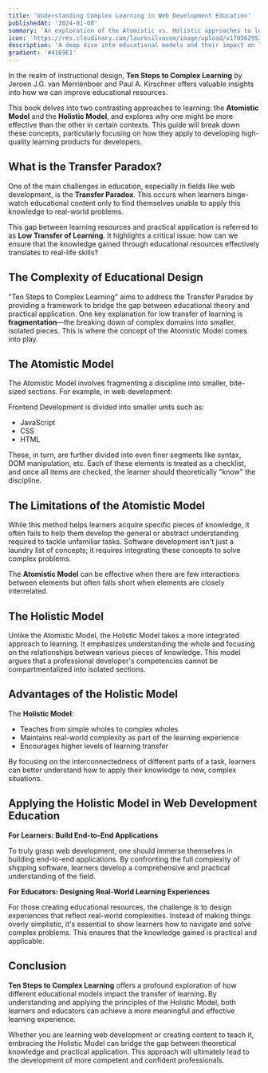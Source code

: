 ```yaml
---
title: 'Understanding Complex Learning in Web Development Education'
publishedAt: '2024-01-08'
summary: 'An exploration of the Atomistic vs. Holistic approaches to learning based on Ten Steps to Complex Learning'
icon: 'https://res.cloudinary.com/laurosilvacom/image/upload/v1705629532/laurosilvacom/icons/iw7vdsnx4p2owgjivykm.png'
description: 'A deep dive into educational models and their impact on learning transfer, focusing on how to improve web development education through holistic learning approaches.'
gradient: '#4169E1'
---
```


In the realm of instructional design, **Ten Steps to Complex Learning** by Jeroen J.G. van Merriënboer and Paul A. Kirschner offers valuable insights into how we can improve educational resources.

This book delves into two contrasting approaches to learning: the **Atomistic Model** and the **Holistic Model**, and explores why one might be more effective than the other in certain contexts. This guide will break down these concepts, particularly focusing on how they apply to developing high-quality learning products for developers.

## What is the Transfer Paradox?

One of the main challenges in education, especially in fields like web development, is the **Transfer Paradox**. This occurs when learners binge-watch educational content only to find themselves unable to apply this knowledge to real-world problems.

This gap between learning resources and practical application is referred to as **Low Transfer of Learning**. It highlights a critical issue: how can we ensure that the knowledge gained through educational resources effectively translates to real-life skills?

## The Complexity of Educational Design

"Ten Steps to Complex Learning" aims to address the Transfer Paradox by providing a framework to bridge the gap between educational theory and practical application. One key explanation for low transfer of learning is **fragmentation**—the breaking down of complex domains into smaller, isolated pieces. This is where the concept of the Atomistic Model comes into play.

## The Atomistic Model

The Atomistic Model involves fragmenting a discipline into smaller, bite-sized sections. For example, in web development:

Frontend Development is divided into smaller units such as:

- JavaScript
- CSS
- HTML

These, in turn, are further divided into even finer segments like syntax, DOM manipulation, etc. Each of these elements is treated as a checklist, and once all items are checked, the learner should theoretically "know" the discipline.

## The Limitations of the Atomistic Model

While this method helps learners acquire specific pieces of knowledge, it often fails to help them develop the general or abstract understanding required to tackle unfamiliar tasks. Software development isn't just a laundry list of concepts; it requires integrating these concepts to solve complex problems.

The **Atomistic Model** can be effective when there are few interactions between elements but often falls short when elements are closely interrelated.

## The Holistic Model

Unlike the Atomistic Model, the Holistic Model takes a more integrated approach to learning. It emphasizes understanding the whole and focusing on the relationships between various pieces of knowledge. This model argues that a professional developer's competencies cannot be compartmentalized into isolated sections.

## Advantages of the Holistic Model

The **Holistic Model**:

- Teaches from simple wholes to complex wholes
- Maintains real-world complexity as part of the learning experience
- Encourages higher levels of learning transfer

By focusing on the interconnectedness of different parts of a task, learners can better understand how to apply their knowledge to new, complex situations.

## Applying the Holistic Model in Web Development Education

**For Learners: Build End-to-End Applications**

To truly grasp web development, one should immerse themselves in building end-to-end applications. By confronting the full complexity of shipping software, learners develop a comprehensive and practical understanding of the field.

**For Educators: Designing Real-World Learning Experiences**

For those creating educational resources, the challenge is to design experiences that reflect real-world complexities. Instead of making things overly simplistic, it's essential to show learners how to navigate and solve complex problems. This ensures that the knowledge gained is practical and applicable.

## Conclusion

**Ten Steps to Complex Learning** offers a profound exploration of how different educational models impact the transfer of learning. By understanding and applying the principles of the Holistic Model, both learners and educators can achieve a more meaningful and effective learning experience.

Whether you are learning web development or creating content to teach it, embracing the Holistic Model can bridge the gap between theoretical knowledge and practical application. This approach will ultimately lead to the development of more competent and confident professionals.
